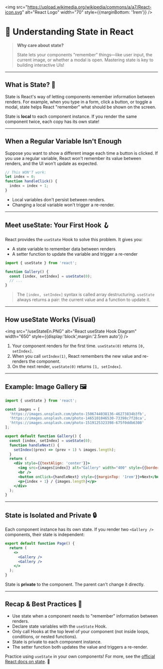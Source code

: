 
<img src="https://upload.wikimedia.org/wikipedia/commons/a/a7/React-icon.svg" alt="React Logo" width="70" style={{marginBottom: '1rem'}} />

# 🧠 Understanding State in React

> **Why care about state?**
>
> State lets your components "remember" things—like user input, the current image, or whether a modal is open. Mastering state is key to building interactive UIs!

---

## What is State? 🤔

State is React's way of letting components remember information between renders. For example, when you type in a form, click a button, or toggle a modal, state helps React "remember" what should be shown on the screen.

<Callout type="info">State is <b>local</b> to each component instance. If you render the same component twice, each copy has its own state!</Callout>

---

## When a Regular Variable Isn't Enough

Suppose you want to show a different image each time a button is clicked. If you use a regular variable, React won't remember its value between renders, and the UI won't update as expected.

```jsx
// This WON'T work:
let index = 0;
function handleClick() {
  index = index + 1;
}
```

- Local variables don't persist between renders.
- Changing a local variable won't trigger a re-render.

---

## Meet useState: Your First Hook 🪝

React provides the `useState` Hook to solve this problem. It gives you:
- A state variable to remember data between renders
- A setter function to update the variable and trigger a re-render

```jsx
import { useState } from 'react';

function Gallery() {
  const [index, setIndex] = useState(0);
  // ...
}
```

> The `[index, setIndex]` syntax is called array destructuring. `useState` always returns a pair: the current value and a function to update it.

---

## How useState Works (Visual)

<img src="/useStateEn.PNG" alt="React useState Hook Diagram" width="650" style={{display:'block',margin:'2.5rem auto'}} />

1. Your component renders for the first time. `useState(0)` returns `[0, setIndex]`.
2. When you call `setIndex(1)`, React remembers the new value and re-renders the component.
3. On the next render, `useState(0)` returns `[1, setIndex]`.

---

## Example: Image Gallery 🖼️

```jsx
import { useState } from 'react';

const images = [
  'https://images.unsplash.com/photo-1506744038136-46273834b3fb',
  'https://images.unsplash.com/photo-1465101046530-73398c7f28ca',
  'https://images.unsplash.com/photo-1519125323398-675f0ddb6308'
];

export default function Gallery() {
  const [index, setIndex] = useState(0);
  function handleNext() {
    setIndex((prev) => (prev + 1) % images.length);
  }
  return (
    <div style={{textAlign: 'center'}}>
      <img src={images[index]} alt="Gallery" width="400" style={{borderRadius: '10px'}} />
      <br />
      <button onClick={handleNext} style={{marginTop: '1rem'}}>Next</button>
      <p>{index + 1} / {images.length}</p>
    </div>
  );
}
```

---

## State is Isolated and Private 🔒

Each component instance has its own state. If you render two `<Gallery />` components, their state is independent:

```jsx
export default function Page() {
  return (
    <>
      <Gallery />
      <Gallery />
    </>
  );
}
```

<Callout type="info">State is <b>private</b> to the component. The parent can't change it directly.</Callout>

---

## Recap & Best Practices 🚀

- Use state when a component needs to "remember" information between renders.
- Declare state variables with the `useState` Hook.
- Only call Hooks at the top level of your component (not inside loops, conditions, or nested functions).
- State is private to each component instance.
- The setter function both updates the value and triggers a re-render.

<Callout type="success">Practice using <code>useState</code> in your own components! For more, see the <a href="https://react.dev/learn/state-a-components-memory" target="_blank">official React docs on state</a>. 🎉</Callout>
